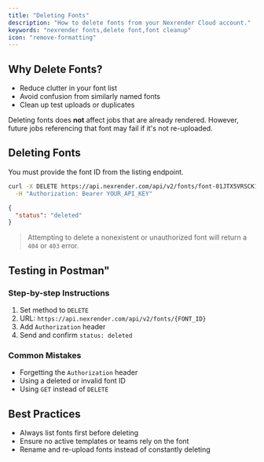```yaml
---
title: "Deleting Fonts"
description: "How to delete fonts from your Nexrender Cloud account."
keywords: "nexrender fonts,delete font,font cleanup"
icon: "remove-formatting"
---
```


## Why Delete Fonts?
- Reduce clutter in your font list
- Avoid confusion from similarly named fonts
- Clean up test uploads or duplicates

Deleting fonts does **not** affect jobs that are already rendered. However, future jobs referencing that font may fail if it's not re-uploaded.

## Deleting Fonts

You must provide the font ID from the listing endpoint.

<CodeGroup>

```bash Delete Font
curl -X DELETE https://api.nexrender.com/api/v2/fonts/font-01JTX5VRSCK11DZ8AQT90F6BRP \
  -H "Authorization: Bearer YOUR_API_KEY"
```


```json Example Response
{
  "status": "deleted"
}
```
</CodeGroup>

> Attempting to delete a nonexistent or unauthorized font will return a `404` or `403` error.

## Testing in Postman"
### Step-by-step Instructions

  1. Set method to `DELETE`
  2. URL: `https://api.nexrender.com/api/v2/fonts/{FONT_ID}`
  3. Add `Authorization` header
  4. Send and confirm `status: deleted`

### Common Mistakes
  - Forgetting the `Authorization` header
  - Using a deleted or invalid font ID
  - Using `GET` instead of `DELETE`


## Best Practices
- Always list fonts first before deleting
- Ensure no active templates or teams rely on the font
- Rename and re-upload fonts instead of constantly deleting